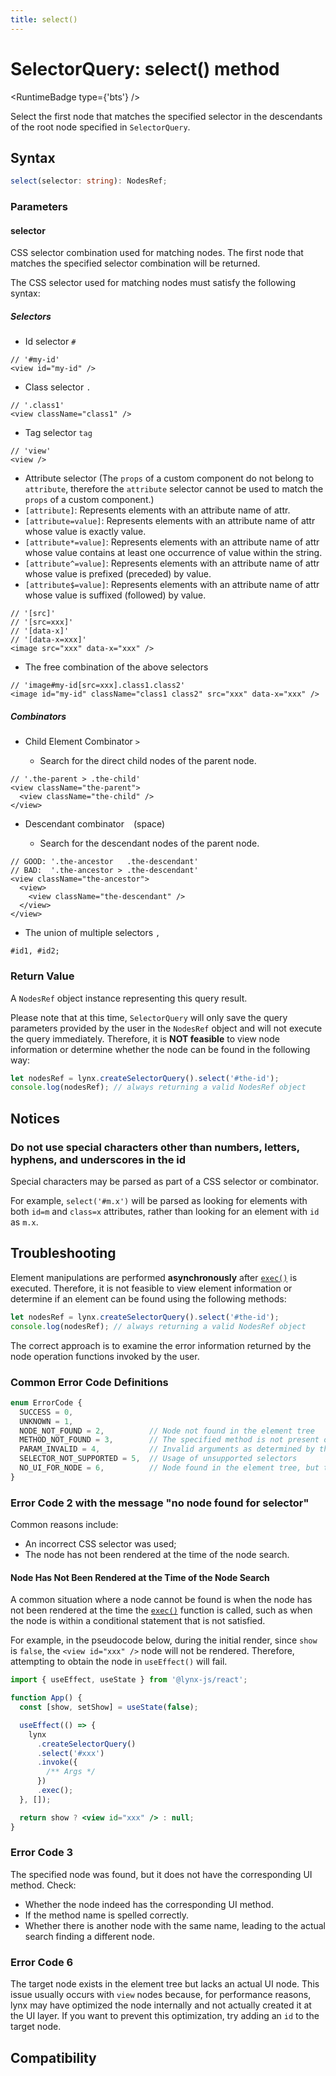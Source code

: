 ```yaml
---
title: select()
---
```



# SelectorQuery: select() method

<RuntimeBadge type={'bts'} />

Select the first node that matches the specified selector in the descendants of the root node specified in `SelectorQuery`.

## Syntax

```ts
select(selector: string): NodesRef;
```

### Parameters

#### selector

CSS selector combination used for matching nodes. The first node that matches the specified selector combination will be returned.

The CSS selector used for matching nodes must satisfy the following syntax:

##### Selectors

- Id selector `#`

```tsx
// '#my-id'
<view id="my-id" />
```

- Class selector `.`

```tsx
// '.class1'
<view className="class1" />
```

- Tag selector `tag`

```tsx
// 'view'
<view />
```

- Attribute selector (The `props` of a custom component do not belong to `attribute`, therefore the `attribute` selector cannot be used to match the `props` of a custom component.)
- `[attribute]`: Represents elements with an attribute name of attr.
- `[attribute=value]`: Represents elements with an attribute name of attr whose value is exactly value.
- `[attribute*=value]`: Represents elements with an attribute name of attr whose value contains at least one occurrence of value within the string.
- `[attribute^=value]`: Represents elements with an attribute name of attr whose value is prefixed (preceded) by value.
- `[attribute$=value]`: Represents elements with an attribute name of attr whose value is suffixed (followed) by value.

```tsx
// '[src]'
// '[src=xxx]'
// '[data-x]'
// '[data-x=xxx]'
<image src="xxx" data-x="xxx" />
```

- The free combination of the above selectors

```tsx
// 'image#my-id[src=xxx].class1.class2'
<image id="my-id" className="class1 class2" src="xxx" data-x="xxx" />
```

##### Combinators

- Child Element Combinator `>`

  - Search for the direct child nodes of the parent node.

```tsx
// '.the-parent > .the-child'
<view className="the-parent">
  <view className="the-child" />
</view>
```

- Descendant combinator ` ` (space)

  - Search for the descendant nodes of the parent node.

```tsx
// GOOD: '.the-ancestor   .the-descendant'
// BAD:  '.the-ancestor > .the-descendant'
<view className="the-ancestor">
  <view>
    <view className="the-descendant" />
  </view>
</view>
```

- The union of multiple selectors `,`

```tsx
#id1, #id2;
```

### Return Value

A `NodesRef` object instance representing this query result.

Please note that at this time, `SelectorQuery` will only save the query parameters provided by the user in the `NodesRef` object and will not execute the query immediately. Therefore, it is **NOT feasible** to view node information or determine whether the node can be found in the following way:

```js
let nodesRef = lynx.createSelectorQuery().select('#the-id');
console.log(nodesRef); // always returning a valid NodesRef object
```

## Notices

### Do not use special characters other than numbers, letters, hyphens, and underscores in the id

Special characters may be parsed as part of a CSS selector or combinator.

For example, `select('#m.x')` will be parsed as looking for elements with both `id=m` and `class=x` attributes, rather than looking for an element with `id` as `m.x`.

## Troubleshooting

Element manipulations are performed **asynchronously** after [`exec()`](api/lynx-api/selector-query/selector-query-exec) is executed.
Therefore, it is not feasible to view element information or determine if an element can be found using the following methods:

```js
let nodesRef = lynx.createSelectorQuery().select('#the-id');
console.log(nodesRef); // always returning a valid NodesRef object
```

The correct approach is to examine the error information returned by the node operation functions invoked by the user.

### Common Error Code Definitions

```jsx
enum ErrorCode {
  SUCCESS = 0,
  UNKNOWN = 1,
  NODE_NOT_FOUND = 2,          // Node not found in the element tree
  METHOD_NOT_FOUND = 3,        // The specified method is not present on the found UI node
  PARAM_INVALID = 4,           // Invalid arguments as determined by the component implementer
  SELECTOR_NOT_SUPPORTED = 5,  // Usage of unsupported selectors
  NO_UI_FOR_NODE = 6,          // Node found in the element tree, but there is no corresponding UI
}
```

### Error Code 2 with the message "no node found for selector"

Common reasons include:

- An incorrect CSS selector was used;
- The node has not been rendered at the time of the node search.

#### Node Has Not Been Rendered at the Time of the Node Search

A common situation where a node cannot be found is when the node has not been rendered at the time the [`exec()`](api/lynx-api/selector-query/selector-query-exec) function is called, such as when the node is within a conditional statement that is not satisfied.

For example, in the pseudocode below, during the initial render, since `show` is `false`, the `<view id="xxx" />` node will not be rendered. Therefore, attempting to obtain the node in `useEffect()` will fail.

```jsx
import { useEffect, useState } from '@lynx-js/react';

function App() {
  const [show, setShow] = useState(false);

  useEffect(() => {
    lynx
      .createSelectorQuery()
      .select('#xxx')
      .invoke({
        /** Args */
      })
      .exec();
  }, []);

  return show ? <view id="xxx" /> : null;
}
```

### Error Code 3

The specified node was found, but it does not have the corresponding UI method. Check:

- Whether the node indeed has the corresponding UI method.
- If the method name is spelled correctly.
- Whether there is another node with the same name, leading to the actual search finding a different node.

### Error Code 6

The target node exists in the element tree but lacks an actual UI node.
This issue usually occurs with `view` nodes because, for performance reasons, lynx may have optimized the node internally and not actually created it at the UI layer.
If you want to prevent this optimization, try adding an `id` to the target node.

## Compatibility


<LegacyCompatTable metadata="lynx-api/selector-query/select" />
